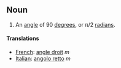 ==Noun==

#An [[angle]] of 90 [[degrees]], or &pi;/2 [[radians]].

====Translations====
*[[French]]: [[angle droit]] ''m''
*[[Italian]]: [[angolo retto]] ''m''